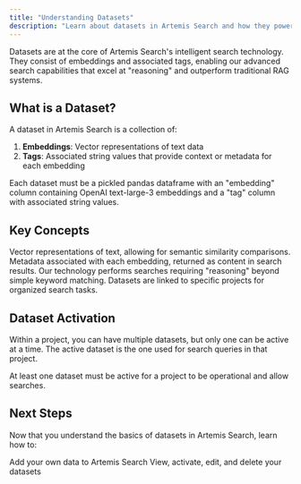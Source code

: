 ```yaml
---
title: "Understanding Datasets"
description: "Learn about datasets in Artemis Search and how they power intelligent searches"
---
```


Datasets are at the core of Artemis Search's intelligent search technology. They consist of embeddings and associated tags, enabling our advanced search capabilities that excel at "reasoning" and outperform traditional RAG systems.

## What is a Dataset?

A dataset in Artemis Search is a collection of:

1. **Embeddings**: Vector representations of text data
2. **Tags**: Associated string values that provide context or metadata for each embedding

<Note>
  Each dataset must be a pickled pandas dataframe with an "embedding" column containing OpenAI text-large-3 embeddings and a "tag" column with associated string values.
</Note>

## Key Concepts

<CardGroup cols={2}>
  <Card title="Embeddings" icon="vector-square">
    Vector representations of text, allowing for semantic similarity comparisons.
  </Card>
  <Card title="Tags" icon="tag">
    Metadata associated with each embedding, returned as content in search results.
  </Card>
  <Card title="Intelligent Search" icon="magnifying-glass-chart">
    Our technology performs searches requiring "reasoning" beyond simple keyword matching.
  </Card>
  <Card title="Project Association" icon="folder-tree">
    Datasets are linked to specific projects for organized search tasks.
  </Card>
</CardGroup>

## Dataset Activation

Within a project, you can have multiple datasets, but only one can be active at a time. The active dataset is the one used for search queries in that project.

<Warning>
  At least one dataset must be active for a project to be operational and allow searches.
</Warning>

## Next Steps

Now that you understand the basics of datasets in Artemis Search, learn how to:

<CardGroup cols={2}>
  <Card title="Upload a Dataset" icon="upload" href="/datasets/upload-a-dataset">
    Add your own data to Artemis Search
  </Card>
  <Card title="Manage Datasets" icon="list-check" href="/datasets/manage-datasets">
    View, activate, edit, and delete your datasets
  </Card>
</CardGroup>